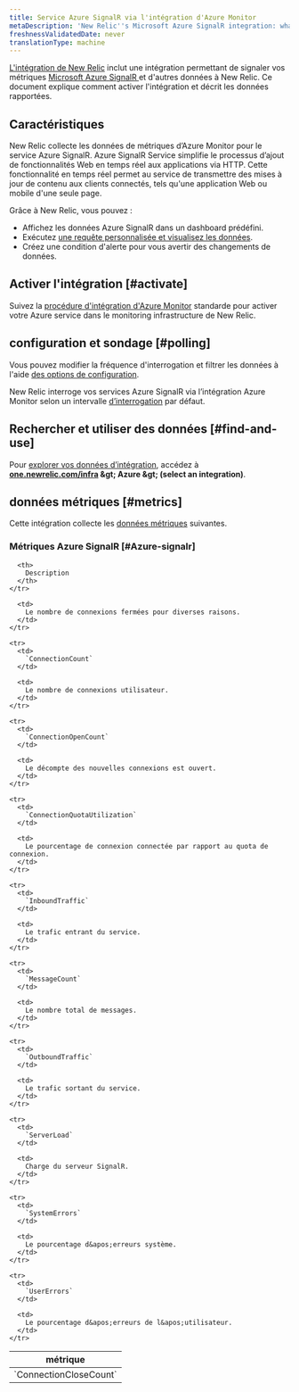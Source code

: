 ```yaml
---
title: Service Azure SignalR via l'intégration d'Azure Monitor
metaDescription: 'New Relic''s Microsoft Azure SignalR integration: what data it reports and how to enable it.'
freshnessValidatedDate: never
translationType: machine
---
```


[L&apos;intégration de New Relic](/docs/infrastructure/introduction-infra-monitoring) inclut une intégration permettant de signaler vos métriques [Microsoft Azure SignalR ](https://learn.microsoft.com/en-us/azure/azure-signalr/)et d&apos;autres données à New Relic. Ce document explique comment activer l&apos;intégration et décrit les données rapportées.

## Caractéristiques

New Relic collecte les données de métriques d’Azure Monitor pour le service Azure SignalR. Azure SignalR Service simplifie le processus d’ajout de fonctionnalités Web en temps réel aux applications via HTTP. Cette fonctionnalité en temps réel permet au service de transmettre des mises à jour de contenu aux clients connectés, tels qu&apos;une application Web ou mobile d&apos;une seule page.

Grâce à New Relic, vous pouvez :

* Affichez les données Azure SignalR dans un dashboard prédéfini.
* Exécutez [une requête personnalisée et visualisez les données](/docs/infrastructure/integrations-getting-started/getting-started/use-integration-data-new-relic-insights).
* Créez une condition d&apos;alerte pour vous avertir des changements de données.

## Activer l&apos;intégration [#activate]

Suivez la [procédure d&apos;intégration d'Azure Monitor](/docs/infrastructure/microsoft-azure-integrations/azure-integrations-list/azure-monitor) standarde pour activer votre Azure service dans le monitoring infrastructure de New Relic.

## configuration et sondage [#polling]

Vous pouvez modifier la fréquence d&apos;interrogation et filtrer les données à l&apos;aide [des options de configuration](/docs/infrastructure/microsoft-azure-integrations/azure-integrations-list/azure-monitor/#settings).

New Relic interroge vos services Azure SignalR via l’intégration Azure Monitor selon un intervalle [d’interrogation](/docs/infrastructure/microsoft-azure-integrations/azure-integrations-list/azure-monitor/#settings) par défaut.

## Rechercher et utiliser des données [#find-and-use]

Pour [explorer vos données d’intégration](/docs/infrastructure/integrations/find-use-infrastructure-integration-data), accédez à <DNT>**[one.newrelic.com/infra](https://one.newrelic.com/infra) &amp;gt; Azure &amp;gt; (select an integration)**</DNT>.

## données métriques [#metrics]

Cette intégration collecte les [données métriques](/docs/infrastructure/integrations-getting-started/getting-started/understand-integration-data-data-types#metric) suivantes.

### Métriques Azure SignalR [#Azure-signalr]

<table>
  <thead>
    <tr>
      <th style={{ width: "300px" }}>
        métrique
      </th>

      <th>
        Description
      </th>
    </tr>
  </thead>

  <tbody>
    <tr>
      <td>
        `ConnectionCloseCount`
      </td>

      <td>
        Le nombre de connexions fermées pour diverses raisons.
      </td>
    </tr>

    <tr>
      <td>
        `ConnectionCount`
      </td>

      <td>
        Le nombre de connexions utilisateur.
      </td>
    </tr>

    <tr>
      <td>
        `ConnectionOpenCount`
      </td>

      <td>
        Le décompte des nouvelles connexions est ouvert.
      </td>
    </tr>

    <tr>
      <td>
        `ConnectionQuotaUtilization`
      </td>

      <td>
        Le pourcentage de connexion connectée par rapport au quota de connexion.
      </td>
    </tr>

    <tr>
      <td>
        `InboundTraffic`
      </td>

      <td>
        Le trafic entrant du service.
      </td>
    </tr>

    <tr>
      <td>
        `MessageCount`
      </td>

      <td>
        Le nombre total de messages.
      </td>
    </tr>

    <tr>
      <td>
        `OutboundTraffic`
      </td>

      <td>
        Le trafic sortant du service.
      </td>
    </tr>

    <tr>
      <td>
        `ServerLoad`
      </td>

      <td>
        Charge du serveur SignalR.
      </td>
    </tr>

    <tr>
      <td>
        `SystemErrors`
      </td>

      <td>
        Le pourcentage d&apos;erreurs système.
      </td>
    </tr>

    <tr>
      <td>
        `UserErrors`
      </td>

      <td>
        Le pourcentage d&apos;erreurs de l&apos;utilisateur.
      </td>
    </tr>
  </tbody>
</table>